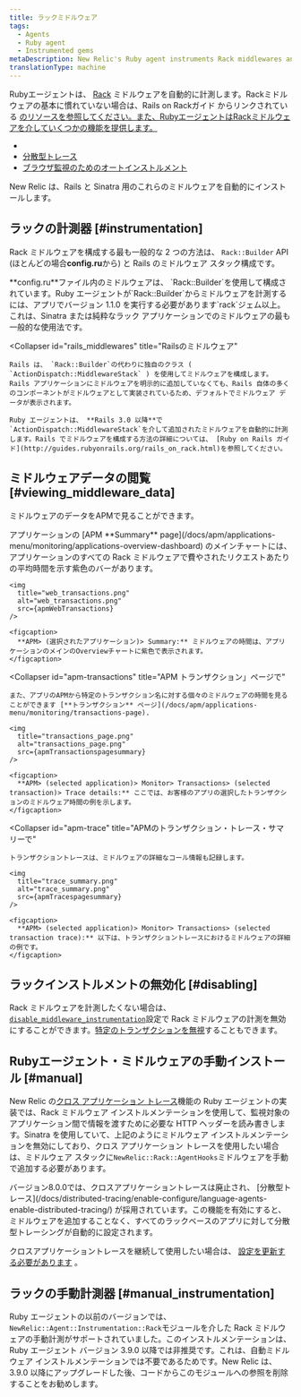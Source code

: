 ```yaml
---
title: ラックミドルウェア
tags:
  - Agents
  - Ruby agent
  - Instrumented gems
metaDescription: New Relic's Ruby agent instruments Rack middlewares and uses middlewares for functions like cross application tracing and browser auto-instrumentation.
translationType: machine
---
```





Rubyエージェントは、 [Rack](http://rack.github.io/) ミドルウェアを自動的に計測します。Rackミドルウェアの基本に慣れていない場合は、Rails on Rackガイド からリンクされている [のリソースを参照してください。また、RubyエージェントはRackミドルウェアを介していくつかの機能を提供します。](http://guides.rubyonrails.org/rails_on_rack.html#resources)

[](http://guides.rubyonrails.org/rails_on_rack.html#resources)

* [](http://guides.rubyonrails.org/rails_on_rack.html#resources)
* [](http://guides.rubyonrails.org/rails_on_rack.html#resources)[分散型トレース](/docs/distributed-tracing/enable-configure/language-agents-enable-distributed-tracing/)
* [ブラウザ監視のためのオートインストルメント](/docs/agents/ruby-agent/features/page-load-timing-ruby)

New Relic は、Rails と Sinatra 用のこれらのミドルウェアを自動的にインストールします。

## ラックの計測器 [#instrumentation]

Rack ミドルウェアを構成する最も一般的な 2 つの方法は、 `Rack::Builder` API (ほとんどの場合**config.ru**から) と Rails のミドルウェア スタック構成です。

<CollapserGroup>
  <Collapser
    id="rack_builder"
    title="ラック::ビルダー"
  >
    **config.ru**ファイル内のミドルウェアは、 `Rack::Builder`を使用して構成されています。Ruby エージェントが`Rack::Builder`からミドルウェアを計測するには、アプリでバージョン 1.1.0 を実行する必要があります`rack`ジェム以上。これは、Sinatra または純粋なラック アプリケーションでのミドルウェアの最も一般的な使用法です。
  </Collapser>

  <Collapser
    id="rails_middlewares"
    title="Railsのミドルウェア"
  >
    Rails は、 `Rack::Builder`の代わりに独自のクラス ( `ActionDispatch::MiddlewareStack` ) を使用してミドルウェアを構成します。Rails アプリケーションにミドルウェアを明示的に追加していなくても、Rails 自体の多くのコンポーネントがミドルウェアとして実装されているため、デフォルトでミドルウェア データが表示されます。

    Ruby エージェントは、 **Rails 3.0 以降**で`ActionDispatch::MiddlewareStack`を介して追加されたミドルウェアを自動的に計測します。Rails でミドルウェアを構成する方法の詳細については、 [Ruby on Rails ガイド](http://guides.rubyonrails.org/rails_on_rack.html)を参照してください。
  </Collapser>
</CollapserGroup>

## ミドルウェアデータの閲覧 [#viewing_middleware_data]

ミドルウェアのデータをAPMで見ることができます。

<CollapserGroup>
  <Collapser
    id="apm-overview"
    title="APMのサマリーページで"
  >
    アプリケーションの [APM **Summary** page](/docs/apm/applications-menu/monitoring/applications-overview-dashboard) のメインチャートには、アプリケーションのすべての Rack ミドルウェアで費やされたリクエストあたりの平均時間を示す紫色のバーがあります。

    <img
      title="web_transactions.png"
      alt="web_transactions.png"
      src={apmWebTransactions}
    />

    <figcaption>
      **APM> (選択されたアプリケーション)> Summary:** ミドルウェアの時間は、アプリケーションのメインのOverviewチャートに紫色で表示されます。
    </figcaption>
  </Collapser>

  <Collapser
    id="apm-transactions"
    title="APM トランザクション」ページで"
  >
    また、アプリのAPMから特定のトランザクション名に対する個々のミドルウェアの時間を見ることができます [**トランザクション** ページ](/docs/apm/applications-menu/monitoring/transactions-page).

    <img
      title="transactions_page.png"
      alt="transactions_page.png"
      src={apmTransactionspagesummary}
    />

    <figcaption>
      **APM> (selected application)> Monitor> Transactions> (selected transaction)> Trace details:** ここでは、お客様のアプリの選択したトランザクションのミドルウェア時間の例を示します。
    </figcaption>
  </Collapser>

  <Collapser
    id="apm-trace"
    title="APMのトランザクション・トレース・サマリーで"
  >
    トランザクショントレースは、ミドルウェアの詳細なコール情報も記録します。

    <img
      title="trace_summary.png"
      alt="trace_summary.png"
      src={apmTracespagesummary}
    />

    <figcaption>
      **APM> (selected application)> Monitor> Transactions> (selected transaction trace):** 以下は、トランザクショントレースにおけるミドルウェアの詳細の例です。
    </figcaption>
  </Collapser>
</CollapserGroup>

## ラックインストルメントの無効化 [#disabling]

Rack ミドルウェアを計測したくない場合は、 [`disable_middleware_instrumentation`](/docs/agents/ruby-agent/installation-configuration/ruby-agent-configuration)設定で Rack ミドルウェアの計測を無効にすることができます。[特定のトランザクションを無視](/docs/agents/ruby-agent/installation-configuration/ignoring-specific-transactions)することもできます。

## Rubyエージェント・ミドルウェアの手動インストール [#manual]

New Relic の[クロス アプリケーション トレース](/docs/apm/traces/cross-application-traces/cross-application-tracing)機能の Ruby エージェントの実装では、Rack ミドルウェア インストルメンテーションを使用して、監視対象のアプリケーション間で情報を渡すために必要な HTTP ヘッダーを読み書きします。Sinatra を使用していて、上記のようにミドルウェア インストルメンテーションを無効にしており、クロス アプリケーション トレースを使用したい場合は、ミドルウェア スタックに`NewRelic::Rack::AgentHooks`ミドルウェアを手動で追加する必要があります。

<Callout variant="important">
  バージョン8.0.0では、クロスアプリケーショントレースは廃止され、 [分散型トレース](/docs/distributed-tracing/enable-configure/language-agents-enable-distributed-tracing/) が採用されています。この機能を有効にすると、ミドルウェアを追加することなく、すべてのラックベースのアプリに対して分散型トレーシングが自動的に設定されます。

  クロスアプリケーショントレースを継続して使用したい場合は、 [設定を更新する必要があります](/docs/agents/ruby-agent/features/cross-application-tracing-ruby#configuration) 。
</Callout>

## ラックの手動計測器 [#manual_instrumentation]

Ruby エージェントの以前のバージョンでは、 `NewRelic::Agent::Instrumentation::Rack`モジュールを介した Rack ミドルウェアの手動計測がサポートされていました。このインストルメンテーションは、Ruby エージェント バージョン 3.9.0 以降では非推奨です。これは、自動ミドルウェア インストルメンテーションでは不要であるためです。New Relic は、3.9.0 以降にアップグレードした後、コードからこのモジュールへの参照を削除することをお勧めします。